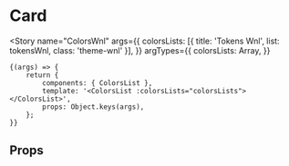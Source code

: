 
<Meta title="foundations/Tokens/ColorsWnl" component={ColorsList} />

# Card

<Story
	name="ColorsWnl"
	args={{
		colorsLists: [{ title: 'Tokens Wnl', list: tokensWnl, class: 'theme-wnl' }],
	}}
	argTypes={{
		colorsLists: Array,
	}}
>
	{(args) => {
		return {
			components: { ColorsList },
			template: '<ColorsList :colorsLists="colorsLists"></ColorsList>',
			props: Object.keys(args),
		};
	}}
</Story>

## Props

<Props of={ColorsList} />
